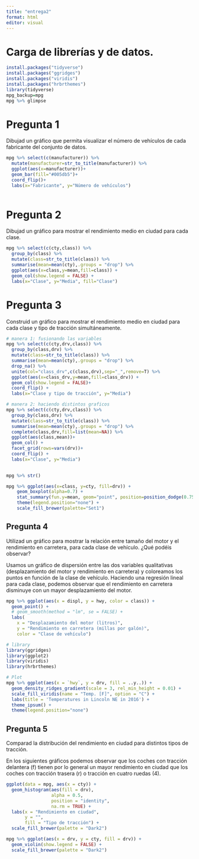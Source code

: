 ```yaml
---
title: "entrega2"
format: html
editor: visual
---
```


# Carga de librerías y de datos.

```r
install.packages("tidyverse")
install.packages("ggridges")
install.packages("viridis")
install.packages("hrbrthemes")
library(tidyverse)
mpg_backup=mpg
mpg %>% glimpse
```

# Pregunta 1

Dibujad un gráfico que permita visualizar el número de vehículos de cada fabricante del conjunto de datos.

```r
mpg %>% select(c(manufacturer)) %>%
  mutate(manufacturer=str_to_title(manufacturer)) %>% 
  ggplot(aes(x=manufacturer))+
  geom_bar(fill="#005db5")+
  coord_flip()+
  labs(x="Fabricante", y="Número de vehículos")
  
```

# Pregunta 2

Dibujad un gráfico para mostrar el rendimiento medio en ciudad para cada clase.

```r
mpg %>% select(c(cty,class)) %>% 
  group_by(class) %>%
  mutate(class=str_to_title(class)) %>% 
  summarise(mean=mean(cty),.groups = "drop") %>% 
  ggplot(aes(x=class,y=mean,fill=class)) +
  geom_col(show.legend = FALSE) +
  labs(x="Clase", y="Media", fill="Clase")
```

# Pregunta 3

Construid un gráfico para mostrar el rendimiento medio en ciudad para cada clase y tipo de tracción simultáneamente.

```r
# manera 1: fusionando las variables
mpg %>% select(c(cty,drv,class)) %>% 
  group_by(class,drv) %>%
  mutate(class=str_to_title(class)) %>% 
  summarise(mean=mean(cty),.groups = "drop") %>% 
  drop_na() %>% 
  unite(col="class_drv",c(class,drv),sep="_",remove=T) %>% 
  ggplot(aes(x=class_drv,y=mean,fill=class_drv)) +
  geom_col(show.legend = FALSE)+
  coord_flip() +
  labs(x="Clase y tipo de tracción", y="Media")
```

```r
# manera 2: haciendo distintos graficos
mpg %>% select(c(cty,drv,class)) %>% 
  group_by(class,drv) %>%
  mutate(class=str_to_title(class)) %>% 
  summarise(mean=mean(cty),.groups = "drop") %>% 
  complete(class,drv,fill=list(mean=NA)) %>% 
  ggplot(aes(class,mean))+
  geom_col() +
  facet_grid(rows=vars(drv))+
  coord_flip() +
  labs(x="Clase", y="Media")
  
```

```r
mpg %>% str()
```

```r
mpg %>% ggplot(aes(x=class, y=cty, fill=drv)) +
    geom_boxplot(alpha=0.7) +
    stat_summary(fun.y=mean, geom="point", position=position_dodge(0.75), shape=20, size=14, color="red") +
    theme(legend.position="none") +
    scale_fill_brewer(palette="Set1")
```

## Pregunta 4

Utilizad un gráfico para mostrar la relación entre tamaño del motor y el rendimiento en carretera, para cada clase de vehículo. ¿Qué podéis observar?

Usamos un gráfico de dispersión entre las dos variables qualitativas (desplazamiento del motor y rendimiento en carretera) y coloreamos los puntos en función de la clase de vehículo. Haciendo una regresión lineal para cada clase, podemos observar que el rendimiento en carretera disminuye con un mayor desplazamiento del motor.

```r
mpg %>% ggplot(aes(x = displ, y = hwy, color = class)) +
  geom_point() +
  # geom_smooth(method = "lm", se = FALSE) +
  labs(
    x = "Desplazamiento del motor (litros)",
    y = "Rendimiento en carretera (millas por galón)",
    color = "Clase de vehículo")
```

```r
# library
library(ggridges)
library(ggplot2)
library(viridis)
library(hrbrthemes)

# Plot
mpg %>% ggplot(aes(x = `hwy`, y = drv, fill = ..y..)) +
  geom_density_ridges_gradient(scale = 3, rel_min_height = 0.01) +
  scale_fill_viridis(name = "Temp. [F]", option = "C") +
  labs(title = 'Temperatures in Lincoln NE in 2016') +
  theme_ipsum() +
  theme(legend.position="none")
```

## Pregunta 5

Comparad la distribución del rendimiento en ciudad para distintos tipos de tracción.

En los siguientes gráficos podemos observar que los coches con tracción delantera (f) tienen por lo general un mayor rendimiento en ciudad que los coches con tracción trasera (r) o tracción en cuatro ruedas (4).

```r
ggplot(data = mpg, aes(x = cty)) +
  geom_histogram(aes(fill = drv), 
                 alpha = 0.5, 
                 position = "identity",
                 na.rm = TRUE) +
  labs(x = "Rendimiento en ciudad",
       y = "",
       fill = "Tipo de tracción") + 
  scale_fill_brewer(palette = "Dark2")
```

```r
mpg %>% ggplot(aes(x = drv, y = cty, fill = drv)) +
  geom_violin(show.legend = FALSE) + 
  scale_fill_brewer(palette = "Dark2")
```
